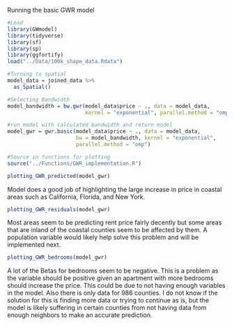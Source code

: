
Running the basic GWR model
```r
#Load
library(GWmodel)
library(tidyverse)
library(sf)
library(sp)
library(ggfortify)
load("../Data/100k_shape_data.Rdata")

#Turning to spatial
model_data = joined_data %>% 
  as_Spatial()

#Selecting Bandwidth
model_bandwidth = bw.gwr(model_data$price ~ ., data = model_data,
                         kernel = "exponential", parallel.method = "omp")

#run model with calculated bandwidth and return model
model_gwr = gwr.basic(model_data$price ~ ., data = model_data,
                      bw = model_bandwidth, kernel = "exponential", 
                      parallel.method = "omp")

```

```r
#Source in functions for plotting
source("../Functions/GWR_implementation.R")

plotting_GWR_predicted(model_gwr)

```
Model does a good job of highlighting the large increase in price in coastal areas such as California, Florida, and New York.

```r
plotting_GWR_residuals(model_gwr)

```
Most areas seem to be predicting rent price fairly decently but some areas that are inland of the coastal counties seem to be affected by them. A population variable would likely help solve this problem and will be implemented next.

```r
plotting_GWR_bedrooms(model_gwr)
```
A lot of the Betas for bedrooms seem to be negative. This is a problem as the variable should be positive given an apartment with more bedrooms should increase the price. This could be due to not having enough variables in the model. Also there is only data for 986 counties. I do not know if the solution for this is finding more data or trying to continue as is, but the model is likely suffering in certain counties from not having data from enough neighbors to make an accurate prediction.
